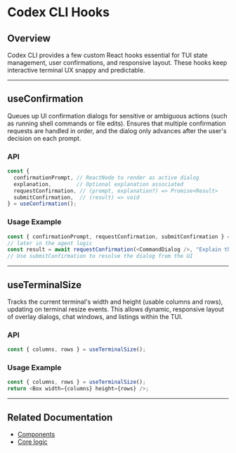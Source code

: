 # Codex CLI Hooks

## Overview
Codex CLI provides a few custom React hooks essential for TUI state management, user confirmations, and responsive layout. These hooks keep interactive terminal UX snappy and predictable.

---

## useConfirmation
Queues up UI confirmation dialogs for sensitive or ambiguous actions (such as running shell commands or file edits). Ensures that multiple confirmation requests are handled in order, and the dialog only advances after the user's decision on each prompt.

### API
```typescript
const {
  confirmationPrompt, // ReactNode to render as active dialog
  explanation,        // Optional explanation associated
  requestConfirmation, // (prompt, explanation?) => Promise<Result>
  submitConfirmation,  // (result) => void
} = useConfirmation();
```

### Usage Example
```typescript
const { confirmationPrompt, requestConfirmation, submitConfirmation } = useConfirmation();
// later in the agent logic
const result = await requestConfirmation(<CommandDialog />, "Explain this command?");
// Use submitConfirmation to resolve the dialog from the UI
```

---

## useTerminalSize
Tracks the current terminal's width and height (usable columns and rows), updating on terminal resize events. This allows dynamic, responsive layout of overlay dialogs, chat windows, and listings within the TUI.

### API
```typescript
const { columns, rows } = useTerminalSize();
```

### Usage Example
```typescript
const { columns, rows } = useTerminalSize();
return <Box width={columns} height={rows} />;
```

---

## Related Documentation
- [Components](./codex-cli-components.mdx)
- [Core logic](./codex-cli-core.mdx)
